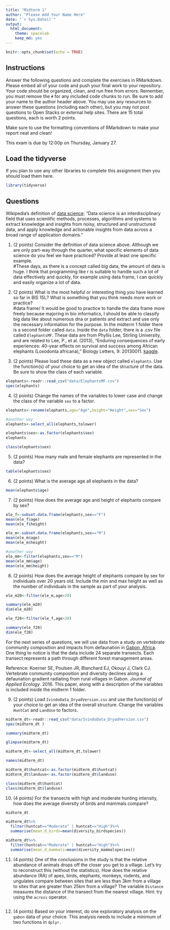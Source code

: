 ```yaml
---
title: "Midterm 1"
author: "Please Add Your Name Here"
date: "`r Sys.Date()`"
output:
  html_document: 
    theme: spacelab
    keep_md: yes
---
```


```r
knitr::opts_chunk$set(echo = TRUE)
```

## Instructions
Answer the following questions and complete the exercises in RMarkdown. Please embed all of your code and push your final work to your repository. Your code should be organized, clean, and run free from errors. Remember, you must remove the `#` for any included code chunks to run. Be sure to add your name to the author header above. You may use any resources to answer these questions (including each other), but you may not post questions to Open Stacks or external help sites. There are 15 total questions, each is worth 2 points.  

Make sure to use the formatting conventions of RMarkdown to make your report neat and clean!  

This exam is due by 12:00p on Thursday, January 27.  

## Load the tidyverse
If you plan to use any other libraries to complete this assignment then you should load them here.
```r
library(tidyverse)
```

## Questions  
Wikipedia's definition of [data science](https://en.wikipedia.org/wiki/Data_science): "Data science is an interdisciplinary field that uses scientific methods, processes, algorithms and systems to extract knowledge and insights from noisy, structured and unstructured data, and apply knowledge and actionable insights from data across a broad range of application domains."  

1. (2 points) Consider the definition of data science above. Although we are only part-way through the quarter, what specific elements of data science do you feel we have practiced? Provide at least one specific example.  
#These days, as there is a concept called big data, the amount of data is huge. I think that programming like r is suitable to handle such a lot of data effectively and quickly, for example using data frame, I can quickly and easily organize a lot of data.

2. (2 points) What is the most helpful or interesting thing you have learned so far in BIS 15L? What is something that you think needs more work or practice?  
#data frame/ It would be good to practice to handle the data frame more freely because majoring in bio informatics, I should be able to classify big data like about numerous dna or patients and extract and use only the necessary information for the purpose.
In the midterm 1 folder there is a second folder called `data`. Inside the `data` folder, there is a .csv file called `ElephantsMF`. These data are from Phyllis Lee, Stirling University, and are related to Lee, P., et al. (2013), "Enduring consequences of early experiences: 40-year effects on survival and success among African elephants (Loxodonta africana)," Biology Letters, 9: 20130011. [kaggle](https://www.kaggle.com/mostafaelseidy/elephantsmf).  

3. (2 points) Please load these data as a new object called `elephants`. Use the function(s) of your choice to get an idea of the structure of the data. Be sure to show the class of each variable.

```r
elephants<-readr::read_csv("data/ElephantsMF.csv")
spec(elephants)
```
4. (2 points) Change the names of the variables to lower case and change the class of the variable `sex` to a factor.
```r
elephants<-rename(elephants,age="Age",height="Height",sex="Sex")
```

```r
#another way
elephants<-select_all(elephants,tolower)
```


```r
elephants$sex<-as.factor(elephants$sex)
elephants
```

```r
class(elephants$sex)
```


5. (2 points) How many male and female elephants are represented in the data?
```r
table(elephants$sex)
```

6. (2 points) What is the average age all elephants in the data?
```r
mean(elephants$age)
```

7. (2 points) How does the average age and height of elephants compare by sex?
```r
ele_f<-subset.data.frame(elephants,sex=="F")
mean(ele_f$age)
mean(ele_f$height)
```

```r
ele_m<-subset.data.frame(elephants,sex=="M")
mean(ele_m$age)
mean(ele_m$height)
```
```r
#another way
ele_mm<-filter(elephants,sex=="M")
mean(ele_mm$age)
mean(ele_mm$height)
```

8. (2 points) How does the average height of elephants compare by sex for individuals over 20 years old. Include the min and max height as well as the number of individuals in the sample as part of your analysis.  
```r
ele_m20<-filter(ele_m,age>20)
```

```r
summary(ele_m20)
dim(ele_m20)
```

```r
ele_f20<-filter(ele_f,age>20)
```

```r
summary(ele_f20)
dim(ele_f20)
```

For the next series of questions, we will use data from a study on vertebrate community composition and impacts from defaunation in [Gabon, Africa](https://en.wikipedia.org/wiki/Gabon). One thing to notice is that the data include 24 separate transects. Each transect represents a path through different forest management areas.  

Reference: Koerner SE, Poulsen JR, Blanchard EJ, Okouyi J, Clark CJ. Vertebrate community composition and diversity declines along a defaunation gradient radiating from rural villages in Gabon. _Journal of Applied Ecology_. 2016. This paper, along with a description of the variables is included inside the midterm 1 folder.  

9. (2 points) Load `IvindoData_DryadVersion.csv` and use the function(s) of your choice to get an idea of the overall structure. Change the variables `HuntCat` and `LandUse` to factors.

```r
midterm_dt<-readr::read_csv("data/IvindoData_DryadVersion.csv")
spec(midterm_dt )
```
```r
summary(midterm_dt)
```

```r
glimpse(midterm_dt)
```
```r
midterm_dt<-select_all(midterm_dt,tolower)
```

```r
names(midterm_dt)
```

```r
midterm_dt$huntcat<-as.factor(midterm_dt$huntcat)
midterm_dt$landuse<-as.factor(midterm_dt$landuse)
```

```r
class(midterm_dt$huntcat)
class(midterm_dt$landuse)
```


10. (4 points) For the transects with high and moderate hunting intensity, how does the average diversity of birds and mammals compare?

```r
midterm_dt
```


```r
midterm_dt%>%
  filter(huntcat=="Moderate" | huntcat=="High")%>%
  summarise(mean_d_birds=mean(diversity_birdspecies))
```


```r
midterm_dt%>%
  filter(huntcat=="Moderate" | huntcat=="High")%>%
  summarise(mean_d_mammals=mean(diversity_mammalspecies))
```


11. (4 points) One of the conclusions in the study is that the relative abundance of animals drops off the closer you get to a village. Let's try to reconstruct this (without the statistics). How does the relative abundance (RA) of apes, birds, elephants, monkeys, rodents, and ungulates compare between sites that are less than 3km from a village to sites that are greater than 25km from a village? The variable `Distance` measures the distance of the transect from the nearest village. Hint: try using the `across` operator.  
```r

```

12. (4 points) Based on your interest, do one exploratory analysis on the `gabon` data of your choice. This analysis needs to include a minimum of two functions in `dplyr.`
```r

```


